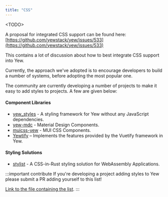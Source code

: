 ```yaml
---
title: "CSS"
---
```


&lt;TODO&gt;

A proposal for integrated CSS support can be found here:
[https://github.com/yewstack/yew/issues/533](https://github.com/yewstack/yew/issues/533)

This contains a lot of discussion about how to best integrate CSS support into Yew.

Currently, the approach we've adopted is to encourage developers to build a number of systems, before
adopting the most popular one.

The community are currently developing a number of projects to make it easy to add styles to
projects. A few are given below:

#### Component Libraries

* [yew_styles](https://github.com/spielrs/yew_styles) - A styling framework for Yew without any JavaScript dependencies.
* [yew-mdc](https://github.com/Follpvosten/yew-mdc) - Material Design Components.
* [muicss-yew](https://github.com/AlephAlpha/muicss-yew) - MUI CSS Components.
* [Yewtify](https://github.com/yewstack/yewtify) – Implements the features provided by the Vuetify framework in Yew.

#### Styling Solutions

* [stylist](https://github.com/futursolo/stylist-rs) - A CSS-in-Rust styling solution for WebAssembly Applications.

:::important contribute
If you're developing a project adding styles to Yew please submit a PR adding yourself to this list!

[Link to the file containing the list](https://github.com/yewstack/yew/blob/master/website/docs/more/css.mdx).
:::
